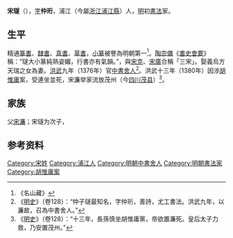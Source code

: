 '''宋璲'''（{{bd|||1380年|catIdx=S宋}}），[[表字|字]]'''仲珩'''，浦江（今屬[[浙江|浙江]][[浦江縣|浦江縣]]）人，[[明朝|明]]初[[書法|書法]]家。

== 生平 ==
精通[[篆書|篆書]]、[[隸書|隸書]]、[[真書|真書]]、[[草書|草書]]，[[小篆|小篆]]被譽為明朝第一<ref>《名山藏》</ref>。[[陶宗儀|陶宗儀]]《[[書史會要|書史會要]]》稱：“璲大小篆純熟姿媚，行書亦有氣韻。”，與[[宋克|宋克]]、[[宋廣|宋廣]]合稱「三宋」。娶義烏方天瑞之女為妻。[[洪武|洪武]]九年（1376年）官[[中書舍人|中書舍人]]<ref>《[[明史|明史]]》（卷128）：“仲子璲最知名，字仲珩，善詩，尤工書法。洪武九年，以濂故，召為中書舍人。”</ref>。洪武十三年（1380年）因涉[[胡惟庸|胡惟庸]]案，受連坐並死，宋濂举家流放茂州（今[[四川|四川]][[茂县|茂县]]）<ref>《[[明史|明史]]》（卷128）：“十三年，長孫慎坐胡惟庸黨，帝欲置濂死。皇后太子力救，乃安置茂州。”</ref>。

== 家族 ==
父[[宋濂|宋濂]]；宋璲为次子，

== 参考资料 ==
{{wikisource|明史/卷128}}
{{reflist}}

{{Authority control}}

{{DEFAULTSORT:}}
[[Category:宋姓|Category:宋姓]]
[[Category:浦江人|Category:浦江人]]
[[Category:明朝中書舍人|Category:明朝中書舍人]]
[[Category:明朝書法家|Category:明朝書法家]]
[[Category:胡惟庸案|Category:胡惟庸案]]